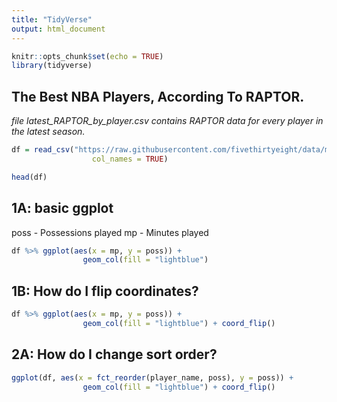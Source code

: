 ---
title: "TidyVerse"
output: html_document
---

```{r setup, include=FALSE}
knitr::opts_chunk$set(echo = TRUE)
library(tidyverse)
```

## The Best NBA Players, According To RAPTOR.

*file latest_RAPTOR_by_player.csv contains RAPTOR data for every player in the latest season.*

```{r, warning=FALSE}
df = read_csv("https://raw.githubusercontent.com/fivethirtyeight/data/master/nba-raptor/modern_RAPTOR_by_player.csv", 
                  col_names = TRUE) 

head(df)
```
## 1A: basic ggplot
poss - Possessions played
mp - Minutes played

```{r}
df %>% ggplot(aes(x = mp, y = poss)) + 
                geom_col(fill = "lightblue")
```

## 1B: How do I flip coordinates?
```{r}
df %>% ggplot(aes(x = mp, y = poss)) + 
                geom_col(fill = "lightblue") + coord_flip()
```

## 2A: How do I change sort order?

```{r}
ggplot(df, aes(x = fct_reorder(player_name, poss), y = poss)) + 
                geom_col(fill = "lightblue") + coord_flip()
```


